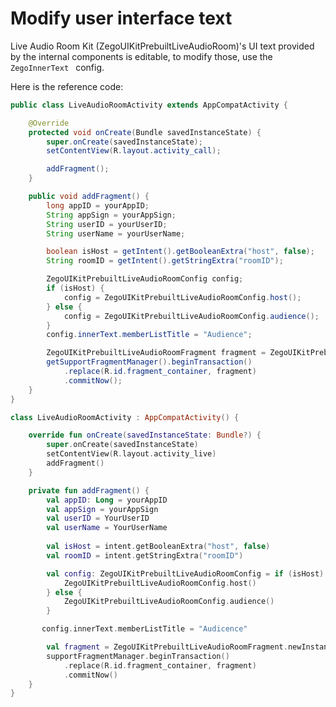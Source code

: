# Modify user interface text

Live Audio Room Kit (ZegoUIKitPrebuiltLiveAudioRoom)'s UI text provided by the internal components is editable, to modify those, use the `ZegoInnerText ` config.

Here is the reference code:

<CodeGroup>

```java Java
public class LiveAudioRoomActivity extends AppCompatActivity {

    @Override
    protected void onCreate(Bundle savedInstanceState) {
        super.onCreate(savedInstanceState);
        setContentView(R.layout.activity_call);

        addFragment();
    }

    public void addFragment() {
        long appID = yourAppID;
        String appSign = yourAppSign;
        String userID = yourUserID;
        String userName = yourUserName;

        boolean isHost = getIntent().getBooleanExtra("host", false);
        String roomID = getIntent().getStringExtra("roomID");

        ZegoUIKitPrebuiltLiveAudioRoomConfig config;
        if (isHost) {
            config = ZegoUIKitPrebuiltLiveAudioRoomConfig.host();
        } else {
            config = ZegoUIKitPrebuiltLiveAudioRoomConfig.audience();
        }
        config.innerText.memberListTitle = "Audience";

        ZegoUIKitPrebuiltLiveAudioRoomFragment fragment = ZegoUIKitPrebuiltLiveAudioRoomFragment.newInstance(appID, appSign, userID, userName,roomID,config);
        getSupportFragmentManager().beginTransaction()
            .replace(R.id.fragment_container, fragment)
            .commitNow();
    }
}
```

```kotlin Kotlin
class LiveAudioRoomActivity : AppCompatActivity() {

    override fun onCreate(savedInstanceState: Bundle?) {
        super.onCreate(savedInstanceState)
        setContentView(R.layout.activity_live)
        addFragment()
    }

    private fun addFragment() {
        val appID: Long = yourAppID
        val appSign = yourAppSign
        val userID = YourUserID
        val userName = YourUserName
        
        val isHost = intent.getBooleanExtra("host", false)
        val roomID = intent.getStringExtra("roomID")

        val config: ZegoUIKitPrebuiltLiveAudioRoomConfig = if (isHost) {
            ZegoUIKitPrebuiltLiveAudioRoomConfig.host()
        } else {
            ZegoUIKitPrebuiltLiveAudioRoomConfig.audience()
        }

       config.innerText.memberListTitle = "Audicence"

        val fragment = ZegoUIKitPrebuiltLiveAudioRoomFragment.newInstance(appID, appSign, userID, userName, roomID, config)
        supportFragmentManager.beginTransaction()
            .replace(R.id.fragment_container, fragment)
            .commitNow()
    }
}
```

</CodeGroup>